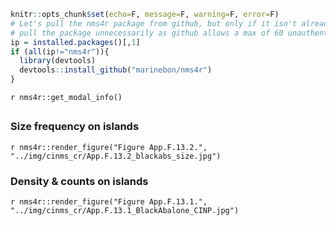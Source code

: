 ```r
knitr::opts_chunk$set(echo=F, message=F, warning=F, error=F)
# Let's pull the nms4r package from github, but only if it isn't already installed. We don't want to
# pull the package unnecessarily as github allows a max of 60 unauthenticated requests per hour.
ip = installed.packages()[,1]
if (all(ip!="nms4r")){
  library(devtools)
  devtools::install_github("marinebon/nms4r")
}
```

`r nms4r::get_modal_info()`

## {.tabset}

### Size frequency on islands

`r nms4r::render_figure("Figure App.F.13.2.", "../img/cinms_cr/App.F.13.2_blackabs_size.jpg")`

### Density & counts on islands

`r nms4r::render_figure("Figure App.F.13.1.", "../img/cinms_cr/App.F.13.1_BlackAbalone_CINP.jpg")`
